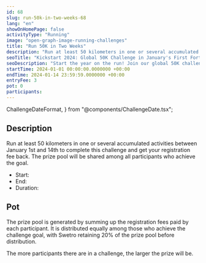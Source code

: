 ```yaml
---
id: 68
slug: run-50k-in-two-weeks-68
lang: "en"
showOnHomePage: false
activityType: "Running"
image: "open-graph-image-running-challenges"
title: "Run 50K in Two Weeks"
description: "Run at least 50 kilometers in one or several accumulated activities between January 1st and 14th to complete this challenge and get your registration fee back. The prize pool will be shared among all participants who achieve the goal."
seoTitle: "Kickstart 2024: Global 50K Challenge in January's First Fortnight"
seoDescription: "Start the year on the run! Join our global 50K challenge from Jan 1-14. Run, connect, and conquer goals. Open to all, worldwide participation!"
startTime: 2024-01-01 00:00:00.0000000 +00:00
endTime: 2024-01-14 23:59:59.0000000 +00:00
entryFee: 3
pot: 0
participants:
---
```


  ChallengeDateFormat,
} from "@components/ChallengeDate.tsx";

## Description

Run at least 50 kilometers in one or several accumulated activities between January 1st and 14th to complete this challenge and get your registration fee back. The prize pool will be shared among all participants who achieve the goal.

- Start: <ChallengeDate date={frontmatter.startTime} lang={frontmatter.lang} dateFormat={ChallengeDateFormat.Long} client:load />
- End: <ChallengeDate date={frontmatter.endTime} lang={frontmatter.lang} dateFormat={ChallengeDateFormat.Long} client:load />
- Duration: <ChallengeDuration startTime={frontmatter.startTime} endTime={frontmatter.endTime} lang={frontmatter.lang} client:load />

## Pot

The prize pool is generated by summing up the registration fees paid by each participant. It is distributed equally among those who achieve the challenge goal, with Swetro retaining 20% of the prize pool before distribution.

The more participants there are in a challenge, the larger the prize will be.
